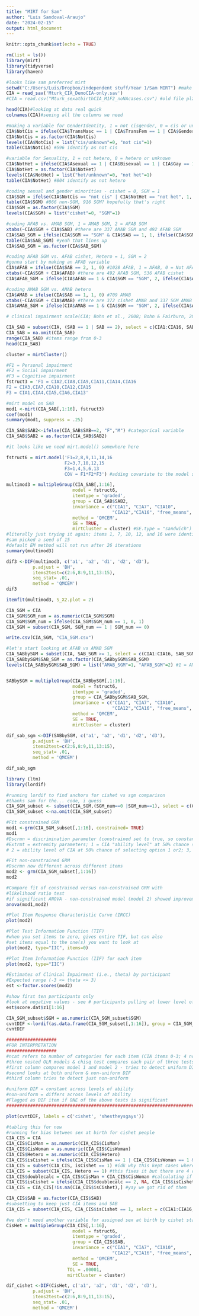 ```yaml
---
title: "MIRT for Sam"
author: "Luis Sandoval-Araujo"
date: "2024-02-15"
output: html_document
---
```


```r
knitr::opts_chunk$set(echo = TRUE)
```

```r
rm(list = ls())
library(mirt)
library(tidyverse)
library(haven)
```

```r
#looks like sam preferred mirt
setwd("C:/Users/Luis/Dropbox/independent stuff/Year 1/Sam MIRT") #make my life easier
CIA = read_sav('Mturk_CIA_DemoCIA-only.sav')
#CIA = read.csv("Mturk_sexatbirthCIA_M1F2_noNAcases.csv") #old file plz ignore
```


```r
head(CIA)#looking at data real quick
colnames(CIA)#seeing all the columns we need
```
```r
#making a variable for GenderIdentity, 1 = not cisgender, 0 = cis or unknown
CIA$NotCis = ifelse(CIA$TransMasc == 1 | CIA$TransFem == 1 | CIA$Genderqueer == 1 | CIA$Expansive == 1 | CIA$Agender == 1 | CIA$Andro == 1 | CIA$NonBinary == 1 | CIA$TwoSpirited == 1, 1, 0)
CIA$NotCis = as.factor(CIA$NotCis)
levels(CIA$NotCis) = list("cis/unknown"=0, "not cis"=1)
table(CIA$NotCis) #596 identify as not cis

#variable for Sexuality, 1 = not hetero, 0 = hetero or unknown
CIA$NotHet = ifelse(CIA$Asexual == 1 | CIA$Bisexual == 1 | CIA$Gay == 1 | CIA$Lesbian == 1 | CIA$Pansexual == 1 | CIA$Queer == 1 | CIA$Questioning == 1 | CIA$Gray == 1 | CIA$Demisexual == 1 | CIA$SameGenderLoving == 1, 1, 0)
CIA$NotHet = as.factor(CIA$NotHet)
levels(CIA$NotHet) = list("het/unknown"=0, "not het"=1)
table(CIA$NotHet) #804 identify as not hetero

#coding sexual and gender minorities - cishet = 0, SGM = 1
CIA$SGM = ifelse(CIA$NotCis == "not cis" | CIA$NotHet == "not het", 1, 0)
table(CIA$SGM) #866 non-SGM, 916 SGM? hopefully that's right
CIA$SGM = as.factor(CIA$SGM)
levels(CIA$SGM) = list("cishet"=0, "SGM"=1)

#coding AFAB vs. AMAB SGM, 1 = AMAB SGM, 2 = AFAB SGM
xtabs(~CIA$SGM + CIA$SAB) #there are 337 AMAB SGM and 492 AFAB SGM
CIA$SAB_SGM = ifelse(CIA$SGM == "SGM" & CIA$SAB == 1, 1, ifelse(CIA$SGM == "SGM" & CIA$SAB == 2, 2, NA))
table(CIA$SAB_SGM) #yeah that lines up
CIA$SAB_SGM = as.factor(CIA$SAB_SGM)

#coding AFAB SGM vs. AFAB cishet, Hetero = 1, SGM = 2
#gonna start by making an AFAB variable
CIA$AFAB = ifelse(CIA$SAB == 2, 1, 0) #1028 AFAB, 1 = AFAB, 0 = Not AFAB
xtabs(~CIA$SGM + CIA$AFAB) #there are 492 AFAB SGM, 536 AFAB cishet 
CIA$AFAB_SGM = ifelse(CIA$AFAB == 1 & CIA$SGM == "SGM", 2, ifelse(CIA$AFAB == 1 & CIA$SGM == "cishet", 1, NA))

#coding AMAB SGM vs. AMAB hetero
CIA$AMAB = ifelse(CIA$SAB == 1, 1, 0) #709 AMAB
xtabs(~CIA$SGM + CIA$AMAB) #there are 372 cishet AMAB and 337 SGM AMAB
CIA$AMAB_SGM = ifelse(CIA$AMAB == 1 & CIA$SGM == "SGM", 2, ifelse(CIA$AMAB == 1 & CIA$SGM == "cishet", 1, NA)) #woo we got it right
```

```r
# clinical impairment scale(CIA; Bohn et al., 2008; Bohn & Fairburn, 2008; Kambanis MTurk Dataset)

CIA_SAB = subset(CIA, (SAB == 1 | SAB == 2), select = c(CIA1:CIA16, SAB))
CIA_SAB = na.omit(CIA_SAB)
range(CIA_SAB) #items range from 0-3
head(CIA_SAB) 
```

```r
cluster = mirtCluster()
```

```r
#F1 = Personal impairment 
#F2 = Social impairment 
#F3 = Cognitive impairment
fstruct3 = 'F1 = CIA2,CIA8,CIA9,CIA11,CIA14,CIA16
F2 = CIA3,CIA7,CIA10,CIA12,CIA15
F3 = CIA1,CIA4,CIA5,CIA6,CIA13' 
``` 

```r
#mirt model on SAB
mod1 <-mirt(CIA_SAB[,1:16], fstruct3)
coef(mod1)
summary(mod1, suppress = .25) 
```

```r
CIA_SAB$SAB2<-ifelse(CIA_SAB$SAB==2, "F","M") #categorical variable
CIA_SAB$SAB2 = as.factor(CIA_SAB$SAB2)

#it looks like we need mirt.model() somewhere here
```


```r
fstruct6 = mirt.model('F1=2,8,9,11,14,16
                      F2=3,7,10,12,15
                      F3=1,4,5,6,13
                      COV = F1*F2*F3') #adding covariate to the model syntax

multimod3 = multipleGroup(CIA_SAB[,1:16],
                         model = fstruct6, 
                         itemtype = 'graded', 
                         group = CIA_SAB$SAB2, 
                         invariance = c("CIA1", "CIA7", "CIA10",
                                        "CIA12","CIA16", "free_means", "free_var"),
                         method = 'QMCEM', 
                         SE = TRUE, 
                         mirtCluster = cluster) #SE.type = "sandwich") 
#literally just trying it again; items 1, 7, 10, 12, and 16 were identified as anchors based on unidimensional dif using lordif() according to sam
#sam picked a seed of 15
#default EM method will not run after 26 iterations
summary(multimod3)
```

```r
dif3 <-DIF(multimod3, c('a1', 'a2', 'd1', 'd2', 'd3'),
          p.adjust = 'BH', 
          items2test=c(2:6,8:9,11,13:15), 
          seq_stat= .01,
          method = 'QMCEM') 
dif3
```

```r
itemfit(multimod3, S_X2.plot = 2)
```
```r
CIA_SGM = CIA
CIA_SGM$SGM_num = as.numeric(CIA_SGM$SGM)
CIA_SGM$SGM_num = ifelse(CIA_SGM$SGM_num == 1, 0, 1)
CIA_SGM = subset(CIA_SGM, SGM_num == 1 | SGM_num == 0)

write.csv(CIA_SGM, "CIA_SGM.csv")
```

```r
#let's start looking at AFAB vs AMAB SGM
CIA_SABbySGM = subset(CIA, SAB_SGM >= 1, select = c(CIA1:CIA16, SAB_SGM))
CIA_SABbySGM$SAB_SGM = as.factor(CIA_SABbySGM$SAB_SGM)
levels(CIA_SABbySGM$SAB_SGM) = list("AMAB_SGM"=1, "AFAB_SGM"=2) #1 = AMAB SGM, 2 = AFAB SGM


SABbySGM = multipleGroup(CIA_SABbySGM[,1:16],
                         model = fstruct6, 
                         itemtype = 'graded', 
                         group = CIA_SABbySGM$SAB_SGM, 
                         invariance = c("CIA1", "CIA7", "CIA10",
                                        "CIA12","CIA16", "free_means", "free_var"),
                         method = 'QMCEM', 
                         SE = TRUE, 
                         mirtCluster = cluster)
```
```r
dif_sab_sgm <-DIF(SABbySGM, c('a1', 'a2', 'd1', 'd2', 'd3'),
          p.adjust = 'BH', 
          items2test=c(2:6,8:9,11,13:15), 
          seq_stat= .01,
          method = 'QMCEM') 

dif_sab_sgm
```
```r
library (ltm)
library(lordif)

#running lordif to find anchors for cishet vs sgm comparison
#thanks sam for the... code, i guess
CIA_SGM_subset <- subset(CIA_SGM,(SGM_num==0 |SGM_num==1), select = c(CIA1:CIA16, SGM))
CIA_SGM_subset <-na.omit(CIA_SGM_subset) 

#Fit constrained GRM
mod1 <-grm(CIA_SGM_subset[,1:16], constrained= TRUE)
mod1
#Dscrmn = discrimination parameter (constrained set to true, so constant)
#Extrmt = extremity parameters; 1 = CIA "ability level" at 50% chance selecting option 1; 
# 2 = ability level of CIA at 50% chance of selecting option 1 or2; 3, options 1,2,3, etc.

#Fit non-constrained GRM
#Dscrmn now different across different items
mod2 <- grm(CIA_SGM_subset[,1:16])
mod2

#Compare fit of constrained versus non-constrained GRM with 
#likelihood ratio test 
#if significant ANOVA - non-constrained model (model 2) showed improvement in fit 
anova(mod1,mod2)

#Plot Item Response Characteristic Curve (IRCC)
plot(mod2)

#Plot Test Information Function (TIF)
#when you set items to zero, gives entire TIF, but can also 
#set items equal to the one(s) you want to look at
plot(mod2, type="IIC", items=0)

#Plot Item Information Function (IIF) for each item
plot(mod2, type="IIC")

#Estimates of Clinical Impairment (i.e., theta) by participant
#Expected range (-3 <= theta <= 3)
est <-factor.scores(mod2)

#show first ten participants only
#look at negative values - see # participants pulling at lower level of 'ability' on CIA
est$score.dat$z1[1:16]

CIA_SGM_subset$SGM = as.numeric(CIA_SGM_subset$SGM)
cvntDIF <-lordif(as.data.frame(CIA_SGM_subset[,1:16]), group = CIA_SGM_subset$SGM, criterion = 'Chisqr', alpha = 0.01)
cvntDIF

###################
#FOR INTERPRETATION
###################
#ncat refers to number of categories for each item (CIA items 0-3; 4 ncat)
#three nested OLR models & chisq test compares each pair of three tests;
#first column compares model 1 and model 2 - tries to detect uniform DIF
#second looks at both uniform & non-uniform DIF
#third column tries to detect just non-uniform

#uniform DIF = constant across levels of ability 
#non-uniform = differs across levels of ability 
#Flagged as DIF item if ONE of the above tests is significant 
#############################################################################

plot(cvntDIF, labels = c('cishet', 'shestheysgays'))
```





```r
#tabling this for now 
#running for bias between sex at birth for cishet people
CIA_CIS = CIA
CIA_CIS$CisMan = as.numeric(CIA_CIS$CisMan)
CIA_CIS$CisWoman = as.numeric(CIA_CIS$CisWoman)
CIA_CIS$Hetero = as.numeric(CIA_CIS$Hetero)
CIA_CIS$isCishet = ifelse(CIA_CIS$CisMan == 1 | CIA_CIS$CisWoman == 1 & CIA_CIS$Hetero == 1, 1, 0)
CIA_CIS = subset(CIA_CIS, isCishet == 1) #idk why this kept cases where Hetero = 0
CIA_CIS = subset(CIA_CIS, Hetero == 1) #this fixes it but there are 4 cases where CisMan == 1 and CisWoman == 1, so need to drop them somehow
CIA_CIS$doublecalc = CIA_CIS$CisMan + CIA_CIS$CisWoman #calculating if these two variables combined == 2, we know they endorsed both
CIA_CIS$isCishet = ifelse(CIA_CIS$doublecalc == 2, NA, CIA_CIS$isCishet) #turning cases where both CisMan and CisWoman are endorsed into NAs
CIA_CIS = CIA_CIS[!is.na(CIA_CIS$isCishet),] #yay we got rid of them

CIA_CIS$SAB = as.factor(CIA_CIS$SAB)
#subsetting to keep just CIA items and SAB
CIA_CIS = subset(CIA_CIS, CIA_CIS$isCishet == 1, select = c(CIA1:CIA16, SAB))

#we don't need another variable for assigned sex at birth by cishet status i think - it's assumed that sex assignment at birth is congruent with their gender identity, so this is basically the same model as the F vs. M one except 
CisHet = multipleGroup(CIA_CIS[,1:16],
                         model = fstruct6, 
                         itemtype = 'graded', 
                         group = CIA_CIS$SAB, 
                         invariance = c("CIA1", "CIA7", "CIA10",
                                        "CIA12","CIA16", "free_means", "free_var"),
                         method = 'QMCEM', 
                         SE = TRUE,
                       TOL = .00001,
                       mirtCluster = cluster)
```

```r
dif_cishet <-DIF(CisHet, c('a1', 'a2', 'd1', 'd2', 'd3'),
          p.adjust = 'BH', 
          items2test=c(2:6,8:9,11,13:15), 
          seq_stat= .01,
          method = 'QMCEM') 
```

